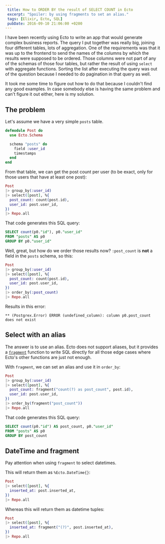 ```yaml
---
 title: How to ORDER BY the result of SELECT COUNT in Ecto
 excerpt: "Spoiler: by using fragments to set an alias."
 tags: [Elixir, Ecto, SQL]
 pubDate: 2016-09-10 21:06:00 +0200
---
```


I have been recently using Ecto to write an app that would generate complex business reports. The query I put together was really big, joining four different tables, lots of aggregation. One of the requirements was that it was up to the frontend to send the names of the columns by which the results were supposed to be ordered. Those columns were not part of any of the schemas of those four tables, but rather the result of using `select` with aggregate functions. Sorting the list after executing the query was out of the question because I needed to do pagination in that query as well.

It took me some time to figure out how to do that because I couldn't find any good examples. In case somebody else is having the same problem and can't figure it out either, here is my solution.

## The problem

Let's assume we have a very simple `posts` table.

```elixir
defmodule Post do
  use Ecto.Schema

  schema "posts" do
    field :user_id
    timestamps
  end
end
```

From that table, we can get the post count per user (to be exact, only for those users that have at least one post):

```elixir
Post
|> group_by(:user_id)
|> select([post], %{
  post_count: count(post.id),
  user_id: post.user_id,
})
|> Repo.all
```

That code generates this SQL query:

```sql
SELECT count(p0."id"), p0."user_id"
FROM "posts" AS p0
GROUP BY p0."user_id"
```

Well, great, but how do we order those results now? `:post_count` is **not** a field in the `posts` schema, so this:

```elixir
Post
|> group_by(:user_id)
|> select([post], %{
  post_count: count(post.id),
  user_id: post.user_id,
})
|> order_by(:post_count)
|> Repo.all
```

Results in this error:

```
** (Postgrex.Error) ERROR (undefined_column): column p0.post_count does not exist
```

## Select with an alias

The answer is to use an alias. Ecto does not support aliases, but it provides a [`fragment`](https://hexdocs.pm/ecto/Ecto.Query.API.html#fragment/1) function to write SQL directly for all those edge cases where Ecto's other functions are just not enough.

With `fragment`, we can set an alias and use it in `order_by`:

```elixir
Post
|> group_by(:user_id)
|> select([post], %{
  post_count: fragment("count(?) as post_count", post.id),
  user_id: post.user_id,
})
|> order_by(fragment("post_count"))
|> Repo.all
```

That code generates this SQL query:

```sql
SELECT count(p0."id") AS post_count, p0."user_id"
FROM "posts" AS p0
GROUP BY post_count
```

## DateTime and fragment

Pay attention when using `fragment` to select datetimes.

This will return them as `%Ecto.DateTime{}`:

```elixir
Post
|> select([post], %{
  inserted_at: post.inserted_at,
})
|> Repo.all
```

Whereas this will return them as datetime tuples:

```elixir
Post
|> select([post], %{
  inserted_at: fragment("(?)", post.inserted_at),
})
|> Repo.all
```

